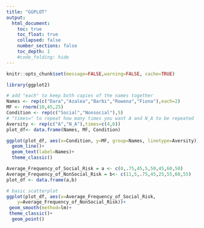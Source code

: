 ```yaml
---
title: "GGPLOT"
output:
  html_document:
    toc: true
    toc_float: true
    collapsed: false
    number_sections: false
    toc_depth: 1
    #code_folding: hide
---
```


```r
knitr::opts_chunk$set(message=FALSE,warning=FALSE, cache=TRUE)
```
```r
library(ggplot2)

# add "each" to keep both copies of the names together 
Names <- rep(c("Dara","Azalea","Barbi","Rowena","Fiona"),each=2)
MF <- rnorm(10,45,25) 
Condition <- rep(c("Social","Nonsocial"),5)
# "times=" to repeat how many times you want A and N_A to be repeated 
Aversity <- rep(c("A","N_A"),times=c(4,6))
plot_df<- data.frame(Names, MF, Condition) 

ggplot(plot_df, aes(x=Condition, y=MF, group=Names, linetype=Aversity))+ 
  geom_line()+
  geom_text(label=Names)+
  theme_classic()

```

```r

Average_Frequency_of_Social_Risk = a <- c(0,.75,45,5,50,45,60,50)
Average_Frequency_of_NonSocial_Risk = b<- c(11,5,.75,45,25,55,60,55)
plot_df <- data.frame(a,b)

# basic scatterplot
ggplot(plot_df, aes(x=Average_Frequency_of_Social_Risk,
    y=Average_Frequency_of_NonSocial_Risk))+
 geom_smooth(method=lm)+
 theme_classic()+
  geom_point()


```

  







